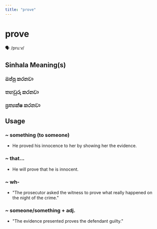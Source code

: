 ```yaml
---
title: "prove"
---
```


# prove

🗣️ /pruːv/

## Sinhala Meaning(s)

### ඔප්පු කරනවා
### තහවුරු කරනවා
### ප්‍රත්‍යක්ෂ කරනවා

## Usage

### ~ something (to someone)

- He proved his innocence to her by showing her the evidence.


### ~ that...

- He will prove that he is innocent.


### ~ wh-

- "The prosecutor asked the witness to prove what really happened on the night of the crime."


### ~ someone/something + adj.

- "The evidence presented proves the defendant guilty." 


